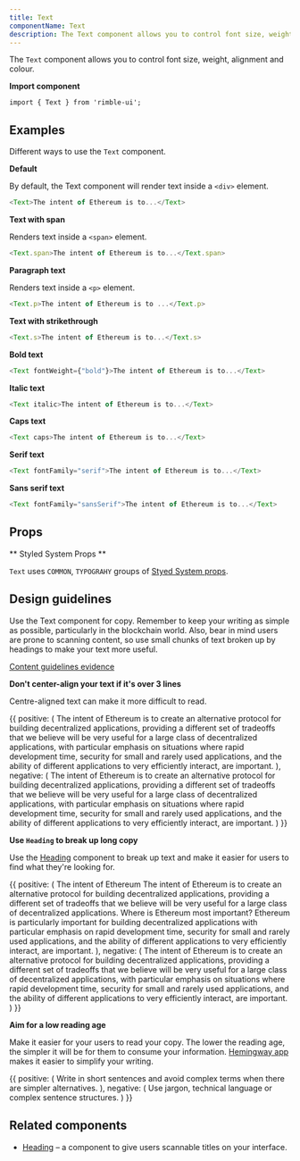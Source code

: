 ```yaml
---
title: Text
componentName: Text
description: The Text component allows you to control font size, weight, alignment and colour.
---
```


The `Text` component allows you to control font size, weight, alignment and colour.

**Import component**

```
import { Text } from 'rimble-ui';
```

## Examples

Different ways to use the `Text` component.

**Default**

By default, the Text component will render text inside a `<div>` element.

```js is=react-live
<Text>The intent of Ethereum is to...</Text>
```

**Text with span**

Renders text inside a `<span>` element.

```js is=react-live
<Text.span>The intent of Ethereum is to...</Text.span>
```

**Paragraph text**

Renders text inside a `<p>` element.

```js is=react-live
<Text.p>The intent of Ethereum is to ...</Text.p>
```

**Text with strikethrough**

```js is=react-live
<Text.s>The intent of Ethereum is to...</Text.s>
```

**Bold text**

```js is=react-live
<Text fontWeight={"bold"}>The intent of Ethereum is to...</Text>
```

**Italic text**

```js is=react-live
<Text italic>The intent of Ethereum is to...</Text>
```

**Caps text**

```js is=react-live
<Text caps>The intent of Ethereum is to...</Text>
```

**Serif text**

```js is=react-live
<Text fontFamily="serif">The intent of Ethereum is to...</Text>
```

**Sans serif text**

```js is=react-live
<Text fontFamily="sansSerif">The intent of Ethereum is to...</Text>
```

## Props

<PropsTable propMetaData={props.propMetaData} />

** Styled System Props **

`Text` uses `COMMON`, `TYPOGRAHY` groups of [Styed System props](/components/rimble-ui/system-props).

## Design guidelines

Use the Text component for copy. Remember to keep your writing as simple as possible, particularly in the blockchain world. Also, bear in mind users are prone to scanning content, so use small chunks of text broken up by headings to make your text more useful.

[Content guidelines evidence](https://readabilityguidelines.myxwiki.org/xwiki/bin/view/User%20centred%20design/How%20people%20read/)

**Don't center-align your text if it's over 3 lines**

Centre-aligned text can make it more difficult to read.

<DoDont>
  {{
    positive: (
      <Text>
        The intent of Ethereum is to create an alternative protocol for building
        decentralized applications, providing a different set of tradeoffs that
        we believe will be very useful for a large class of decentralized
        applications, with particular emphasis on situations where rapid
        development time, security for small and rarely used applications, and
        the ability of different applications to very efficiently interact, are
        important.
      </Text>
    ),
    negative: (
      <Text textAlign="center">
        The intent of Ethereum is to create an alternative protocol for building
        decentralized applications, providing a different set of tradeoffs that
        we believe will be very useful for a large class of decentralized
        applications, with particular emphasis on situations where rapid
        development time, security for small and rarely used applications, and
        the ability of different applications to very efficiently interact, are
        important.
      </Text>
    )
  }}
</DoDont>

**Use `Heading` to break up long copy**

Use the [Heading](/components/rimble-ui/Heading) component to break up text and make it easier for users to find what they're looking for.

<DoDont>
  {{
    positive: (
      <Box>
        <Heading.h4>The intent of Ethereum</Heading.h4>
        <Text>
          The intent of Ethereum is to create an alternative protocol for
          building decentralized applications, providing a different set of
          tradeoffs that we believe will be very useful for a large class of
          decentralized applications.
        </Text>
        <Heading.h4>Where is Ethereum most important?</Heading.h4>
        <Text>
          Ethereum is particularly important for building decentralized
          applications with particular emphasis on rapid development time,
          security for small and rarely used applications, and the ability of
          different applications to very efficiently interact, are important.
        </Text>
      </Box>
    ),
    negative: (
      <Text textAlign="center">
        The intent of Ethereum is to create an alternative protocol for building
        decentralized applications, providing a different set of tradeoffs that
        we believe will be very useful for a large class of decentralized
        applications, with particular emphasis on situations where rapid
        development time, security for small and rarely used applications, and
        the ability of different applications to very efficiently interact, are
        important.
      </Text>
    )
  }}
</DoDont>

**Aim for a low reading age**

Make it easier for your users to read your copy. The lower the reading age, the simpler it will be for them to consume your information. [Hemingway app](http://www.hemingwayapp.com/) makes it easier to simplify your writing.

<DoDont>
  {{
    positive: (
      <Text>
        Write in short sentences and avoid complex terms when there are simpler
        alternatives.
      </Text>
    ),
    negative: (
      <Text>
        Use jargon, technical language or complex sentence structures.
      </Text>
    )
  }}
</DoDont>

## Related components

- [Heading](/components/rimble-ui/Heading) – a component to give users scannable titles on your interface.

